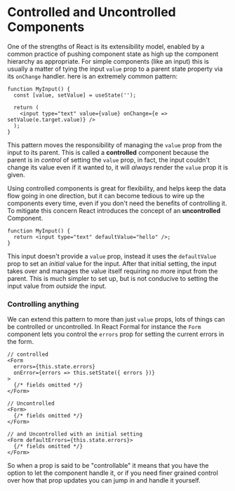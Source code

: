 # Controlled and Uncontrolled Components

One of the strengths of React is its extensibility model, enabled by a common practice of pushing component state
as high up the component hierarchy as appropriate. For simple components (like an input) this
is usually a matter of tying the input `value` prop to a parent state property via its `onChange` handler.
here is an extremely common pattern:

```tsx
function MyInput() {
  const [value, setValue] = useState('');

  return (
    <input type="text" value={value} onChange={e => setValue(e.target.value)} />
  );
}
```

This pattern moves the responsibility of managing the `value` prop from the input to its parent.
This is called a **controlled** component because the parent is in _control_ of setting the `value` prop,
in fact, the input couldn't change its value even if it wanted to, it will _always_ render the `value` prop it is given.

Using controlled components is great for flexibility, and helps keep the data flow going in one direction,
but it can become tedious to wire up the components every time, even if you don't need the benefits of controlling it.
To mitigate this concern React introduces the concept of an **uncontrolled** Component.

```tsx
function MyInput() {
  return <input type="text" defaultValue="hello" />;
}
```

This input doesn't provide a `value` prop, instead it uses the `defaultValue` prop to set an _initial_
value for the input. After that initial setting, the input takes over and manages the value itself requiring
no more input from the parent. This is much simpler to set up, but is not conducive to setting the input value
from _outside_ the input.

### Controlling anything

We can extend this pattern to more than just `value` props, lots of things can be controlled or uncontrolled.
In React Formal for instance the `Form` component lets you control the `errors` prop for setting
the current errors in the form.

```tsx
// controlled
<Form
  errors={this.state.errors}
  onError={errors => this.setState({ errors })}
>
  {/* fields omitted */}
</Form>

// Uncontrolled
<Form>
  {/* fields omitted */}
</Form>

// and Uncontrolled with an initial setting
<Form defaultErrors={this.state.errors}>
  {/* fields omitted */}
</Form>
```

So when a prop is said to be "controllable" it means that you have the option to let the component handle it, or if you need finer grained control over how that prop updates you can jump in and handle it yourself.
